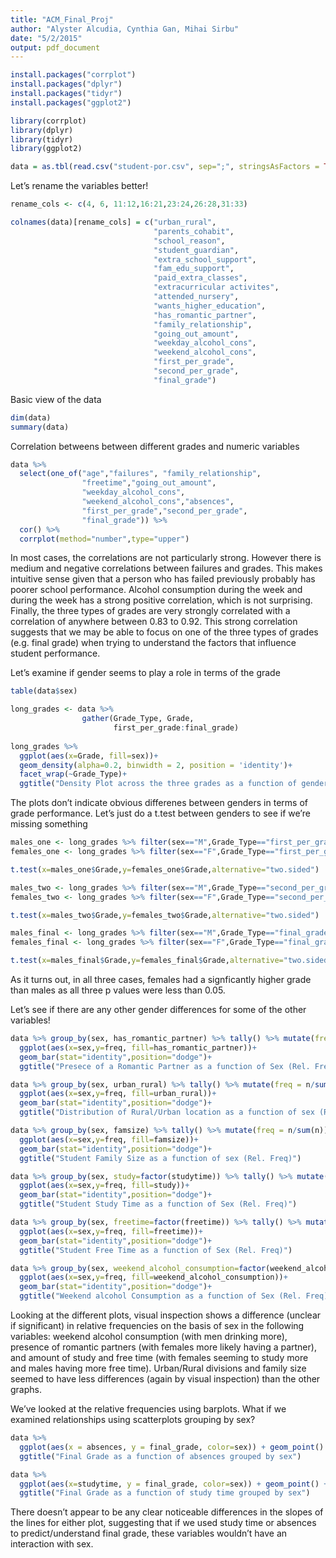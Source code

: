```yaml
---
title: "ACM_Final_Proj"
author: "Alyster Alcudia, Cynthia Gan, Mihai Sirbu"
date: "5/2/2015"
output: pdf_document
---
```


```r
install.packages("corrplot")
install.packages("dplyr")
install.packages("tidyr")
install.packages("ggplot2")

library(corrplot)
library(dplyr)
library(tidyr)
library(ggplot2)
```

```r
data = as.tbl(read.csv("student-por.csv", sep=";", stringsAsFactors = TRUE))
```

Let's rename the variables better!
```r

rename_cols <- c(4, 6, 11:12,16:21,23:24,26:28,31:33)

colnames(data)[rename_cols] = c("urban_rural",
                                "parents_cohabit",
                                "school_reason",
                                "student_guardian",
                                "extra_school_support",
                                "fam_edu_support",
                                "paid_extra_classes",
                                "extracurricular activites",
                                "attended_nursery",
                                "wants_higher_education",
                                "has_romantic_partner",
                                "family_relationship",
                                "going_out_amount",
                                "weekday_alcohol_cons",
                                "weekend_alcohol_cons",
                                "first_per_grade",
                                "second_per_grade",
                                "final_grade")

```
Basic view of the data
```r
dim(data)
summary(data)
```

Correlation betweens between different grades and
numeric variables
```r
data %>%
  select(one_of("age","failures", "family_relationship",
                "freetime","going_out_amount",
                "weekday_alcohol_cons",
                "weekend_alcohol_cons","absences",
                "first_per_grade","second_per_grade",
                "final_grade")) %>%
  cor() %>%
  corrplot(method="number",type="upper")

```

In most cases, the correlations are not particularly strong. However there is medium and negative correlations between failures and grades. This makes intuitive sense given that a person who has failed previously probably has poorer school performance. Alcohol consumption during the week and during the week has a strong positive correlation, which is not surprising. Finally, the three types of grades are very strongly correlated with a correlation of anywhere between 0.83 to 0.92. This strong correlation suggests that we may be able to focus on one of the three types of grades (e.g. final grade) when trying to understand the factors that influence student performance. 

Let's examine if gender seems to play a role in terms of the grade
```r

table(data$sex)

long_grades <- data %>% 
                gather(Grade_Type, Grade, 
                       first_per_grade:final_grade)
  
long_grades %>%
  ggplot(aes(x=Grade, fill=sex))+
  geom_density(alpha=0.2, binwidth = 2, position = 'identity')+
  facet_wrap(~Grade_Type)+
  ggtitle("Density Plot across the three grades as a function of gender")
```

The plots don't indicate obvious differenes between genders in terms of grade performance. Let's just do a t.test between genders to see if we're missing something

```r
males_one <- long_grades %>% filter(sex=="M",Grade_Type=="first_per_grade")
females_one <- long_grades %>% filter(sex=="F",Grade_Type=="first_per_grade")

t.test(x=males_one$Grade,y=females_one$Grade,alternative="two.sided")

males_two <- long_grades %>% filter(sex=="M",Grade_Type=="second_per_grade")
females_two <- long_grades %>% filter(sex=="F",Grade_Type=="second_per_grade")

t.test(x=males_two$Grade,y=females_two$Grade,alternative="two.sided")

males_final <- long_grades %>% filter(sex=="M",Grade_Type=="final_grade")
females_final <- long_grades %>% filter(sex=="F",Grade_Type=="final_grade")

t.test(x=males_final$Grade,y=females_final$Grade,alternative="two.sided")

```
As it turns out, in all three cases, females had a signficantly higher grade than males as all three p values were less than 0.05. 

Let's see if there are any other gender differences for some of the other variables!

```r
data %>% group_by(sex, has_romantic_partner) %>% tally() %>% mutate(freq = n/sum(n)) %>%
  ggplot(aes(x=sex,y=freq, fill=has_romantic_partner))+
  geom_bar(stat="identity",position="dodge")+
  ggtitle("Presece of a Romantic Partner as a function of Sex (Rel. Freq)")

data %>% group_by(sex, urban_rural) %>% tally() %>% mutate(freq = n/sum(n)) %>%
  ggplot(aes(x=sex,y=freq, fill=urban_rural))+
  geom_bar(stat="identity",position="dodge")+
  ggtitle("Distribution of Rural/Urban location as a function of sex (Rel. Freq)")

data %>% group_by(sex, famsize) %>% tally() %>% mutate(freq = n/sum(n)) %>%
  ggplot(aes(x=sex,y=freq, fill=famsize))+
  geom_bar(stat="identity",position="dodge")+
  ggtitle("Student Family Size as a function of sex (Rel. Freq)")

data %>% group_by(sex, study=factor(studytime)) %>% tally() %>% mutate(freq = n/sum(n)) %>%
  ggplot(aes(x=sex,y=freq, fill=study))+
  geom_bar(stat="identity",position="dodge")+
  ggtitle("Student Study Time as a function of Sex (Rel. Freq)")

data %>% group_by(sex, freetime=factor(freetime)) %>% tally() %>% mutate(freq = n/sum(n)) %>%
  ggplot(aes(x=sex,y=freq, fill=freetime))+
  geom_bar(stat="identity",position="dodge")+
  ggtitle("Student Free Time as a function of Sex (Rel. Freq)")

data %>% group_by(sex, weekend_alcohol_consumption=factor(weekend_alcohol_cons)) %>% tally() %>% mutate(freq = n/sum(n)) %>%
  ggplot(aes(x=sex,y=freq, fill=weekend_alcohol_consumption))+
  geom_bar(stat="identity",position="dodge")+
  ggtitle("Weekend alcohol Consumption as a function of Sex (Rel. Freq)")
```

Looking at the different plots, visual inspection shows a difference (unclear if significant) in relative frequencies on the basis of sex in the following variables: weekend alcohol consumption (with men drinking more), presence of romantic partners (with females more likely having a partner), and amount of study and free time (with females seeming to study more and males having more free time). Urban/Rural divisions and family size seemed to have less differences (again by visual inspection) than the other graphs. 

We've looked at the relative frequencies using barplots. What if we examined relationships using scatterplots grouping by sex? 

```r
data %>%
  ggplot(aes(x = absences, y = final_grade, color=sex)) + geom_point() + geom_smooth(method=lm)+
  ggtitle("Final Grade as a function of absences grouped by sex")

data %>%
  ggplot(aes(x=studytime, y = final_grade, color=sex)) + geom_point() +geom_smooth(method=lm)+
  ggtitle("Final Grade as a function of study time grouped by sex")
```

There doesn't appear to be any clear noticeable differences in the slopes of the lines for either plot, suggesting that if we used study time or absences to predict/understand final grade, these variables wouldn't have an interaction with sex.
